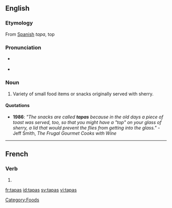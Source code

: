 ==English==

===Etymology===
From [[Spanish]] ''tapa'', top

===Pronunciation===
* {{italbrac|[[RP]]}} {{IPA|/ˈtæpəs/}}
* {{italbrac|US}} {{IPA|/ˈtæpəs/|/ˈtɑːpəs/}}
{{rfap}}

===Noun===
{{en-noun|-}}

# Variety of small food items or snacks originally served with sherry.

====Quotations====
* '''1986''': ''"The snacks are called '''tapas''' because in the old days a piece of toast was served, too, so that you might have a "top" on your glass of sherry, a lid that would prevent the flies from getting into the glass."'' - Jeff Smith, <cite>The Frugal Gourmet Cooks with Wine</cite>

[[Category:Foods]]

----

==French==

===Verb===
{{fr-verb-form}}

# {{form of|[[second-person|Second-person]] [[singular]] [[past historic]]|[[taper#French|taper]]|lang=French}}

[[fr:tapas]]
[[id:tapas]]
[[sv:tapas]]
[[vi:tapas]]
